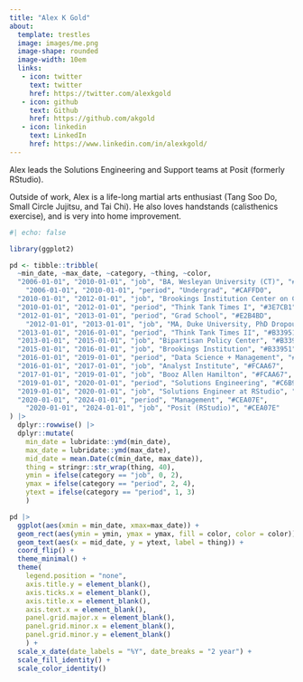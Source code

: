 ```yaml
---
title: "Alex K Gold"
about:
  template: trestles
  image: images/me.png
  image-shape: rounded
  image-width: 10em
  links:
   - icon: twitter
     text: twitter
     href: https://twitter.com/alexkgold
   - icon: github
     text: Github
     href: https://github.com/akgold
   - icon: linkedin
     text: LinkedIn
     href: https://www.linkedin.com/in/alexkgold/
---
```


Alex leads the Solutions Engineering and Support teams at Posit (formerly RStudio).

Outside of work, Alex is a life-long martial arts enthusiast (Tang Soo Do, Small Circle Jujitsu, and Tai Chi). He also loves handstands (calisthenics exercise), and is very into home improvement.

```r
#| echo: false

library(ggplot2)

pd <- tibble::tribble(
  ~min_date, ~max_date, ~category, ~thing, ~color,
  "2006-01-01", "2010-01-01", "job", "BA, Wesleyan University (CT)", "#CAFFD0", 
    "2006-01-01", "2010-01-01", "period", "Undergrad", "#CAFFD0", 
  "2010-01-01", "2012-01-01", "job", "Brookings Institution Center on Children and Families", "#3E7CB1",
  "2010-01-01", "2012-01-01", "period", "Think Tank Times I", "#3E7CB1",
  "2012-01-01", "2013-01-01", "period", "Grad School", "#E2B4BD",
    "2012-01-01", "2013-01-01", "job", "MA, Duke University, PhD Dropout", "#E2B4BD",
  "2013-01-01", "2016-01-01", "period", "Think Tank Times II", "#B33951", 
  "2013-01-01", "2015-01-01", "job", "Bipartisan Policy Center", "#B33951", 
  "2015-01-01", "2016-01-01", "job", "Brookings Institution", "#B33951", 
  "2016-01-01", "2019-01-01", "period", "Data Science + Management", "#FCAA67", 
  "2016-01-01", "2017-01-01", "job", "Analyst Institute", "#FCAA67", 
  "2017-01-01", "2019-01-01", "job", "Booz Allen Hamilton", "#FCAA67", 
  "2019-01-01", "2020-01-01", "period", "Solutions Engineering", "#C6B9CD", 
  "2019-01-01", "2020-01-01", "job", "Solutions Engineer at RStudio", "#C6B9CD",
  "2020-01-01", "2024-01-01", "period", "Management", "#CEA07E",
    "2020-01-01", "2024-01-01", "job", "Posit (RStudio)", "#CEA07E"
) |>
  dplyr::rowwise() |>
  dplyr::mutate(
    min_date = lubridate::ymd(min_date), 
    max_date = lubridate::ymd(max_date),
    mid_date = mean.Date(c(min_date, max_date)),
    thing = stringr::str_wrap(thing, 40), 
    ymin = ifelse(category == "job", 0, 2),
    ymax = ifelse(category == "period", 2, 4),
    ytext = ifelse(category == "period", 1, 3)
    ) 

pd |>
  ggplot(aes(xmin = min_date, xmax=max_date)) +
  geom_rect(aes(ymin = ymin, ymax = ymax, fill = color, color = color)) +
  geom_text(aes(x = mid_date, y = ytext, label = thing)) +
  coord_flip() +
  theme_minimal() +
  theme(
    legend.position = "none",
    axis.title.y = element_blank(), 
    axis.ticks.x = element_blank(), 
    axis.title.x = element_blank(), 
    axis.text.x = element_blank(), 
    panel.grid.major.x = element_blank(), 
    panel.grid.minor.x = element_blank(), 
    panel.grid.minor.y = element_blank()
    ) +
  scale_x_date(date_labels = "%Y", date_breaks = "2 year") +
  scale_fill_identity() +
  scale_color_identity()
```

